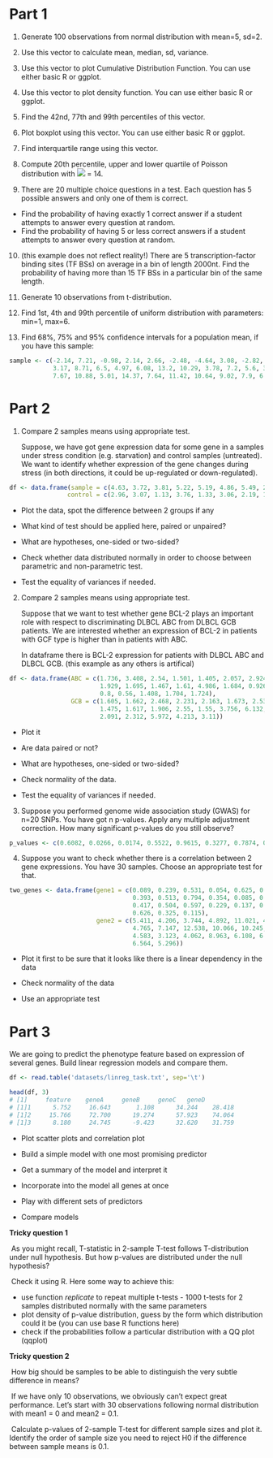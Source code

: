# Part 1

1. Generate 100 observations from normal distribution with mean=5, sd=2.

2. Use this vector to calculate mean, median, sd, variance. 

3. Use this vector to plot Cumulative Distribution Function. You can use either basic R or ggplot. 

4. Use this vector to plot density function. You can use either basic R or ggplot. 

5. Find the 42nd, 77th and 99th percentiles of this vector. 

6. Plot boxplot using this vector. You can use either basic R or ggplot. 

7. Find interquartile range using this vector. 

8. Compute 20th percentile, upper and lower quartile of Poisson distribution with <img src="https://render.githubusercontent.com/render/math?math=\lambda"> = 14. 

9. There are 20 multiple choice questions in a test. Each question has 5 possible answers and only one of them is correct. 

* Find the probability of having exactly 1 correct answer if a student attempts to answer every question at random. 
* Find the probability of having 5 or less correct answers if a student attempts to answer every question at random.

10. (this example does not reflect reality!) There are 5 transcription-factor binding sites (TF BSs) on average in a bin of length 2000nt.  Find the probability of having more than 15 TF BSs in a particular bin of the same length. 

11. Generate 10 observations from t-distribution. 

12. Find 1st, 4th and 99th percentile of uniform distribution with parameters: min=1, max=6. 

13. Find 68%, 75% and 95% confidence intervals for a population mean, if you have this sample: 

```r
sample <- c(-2.14, 7.21, -0.98, 2.14, 2.66, -2.48, -4.64, 3.08, -2.82, 5.84, 
            3.17, 8.71, 6.5, 4.97, 6.08, 13.2, 10.29, 3.78, 7.2, 5.6, 3.34, 
            7.67, 10.88, 5.01, 14.37, 7.64, 11.42, 10.64, 9.02, 7.9, 6.05, 11.25)
```



# Part 2

1. Compare 2 samples means using appropriate test. 

   Suppose, we have got gene expression data for some gene in a samples under stress condition (e.g. starvation) and control samples (untreated). 
   We want to identify whether expression of the gene changes during stress (in both directions, it could be up-regulated or down-regulated).

```R
df <- data.frame(sample = c(4.63, 3.72, 3.81, 5.22, 5.19, 4.86, 5.49, 2.46, 4.43, 3.87, 4.88, 3.2, 3.64, 2.79, 4.97, 5.77, 3.08, 4.04, 4.79, 5.74),
                control = c(2.96, 3.07, 1.13, 3.76, 1.33, 3.06, 2.19, 1.32, 2.23, 0, 0.76, 2.52, 2.18, 1.9, 3.26, 1.26, 3.22, 1.5, 1.23, 2.13))
```
* Plot the data, spot the difference between 2 groups if any

* What kind of test should be applied here, paired or unpaired? 

* What are hypotheses, one-sided or two-sided?

* Check whether data distributed normally in order to choose between parametric and non-parametric test.

* Test the equality of variances if needed. 




2. Compare 2 samples means using appropriate test. 

   Suppose that we want to test whether gene BCL-2 plays an important role with respect to discriminating DLBCL ABC from DLBCL GCB patients. 
   We are interested whether an expression of BCL-2 in patients with GCF type is higher than in patients with ABC. 

   In dataframe there is BCL-2 expression for patients with DLBCL ABC and DLBCL GCB.
   (this example as any others is artifical)

```r
df <- data.frame(ABC = c(1.736, 3.408, 2.54, 1.501, 1.405, 2.057, 2.924, 3.147, 2.309, 2.774, 
                         1.929, 1.695, 1.467, 1.61, 4.986, 1.684, 0.926, 1.163, 2.8, 1.125, 
                         0.8, 0.56, 1.408, 1.704, 1.724),
                 GCB = c(1.605, 1.662, 2.468, 2.231, 2.163, 1.673, 2.536, 2.41, 1.205, 4.508, 
                         1.475, 1.617, 1.906, 2.55, 1.55, 3.756, 6.132, 4.455, 4.448, 1.688, 
                         2.091, 2.312, 5.972, 4.213, 3.11))
```


* Plot it 

* Are data paired or not?

* What are hypotheses, one-sided or two-sided?

* Check normality of the data. 

* Test the equality of variances if needed. 



3. Suppose you performed genome wide association study (GWAS) for n=20 SNPs. 
   You have got n p-values. Apply any multiple adjustment correction. How many significant p-values do you still observe? 

```r
p_values <- c(0.6082, 0.0266, 0.0174, 0.5522, 0.9615, 0.3277, 0.7874, 0.2051, 0.4608, 0.0472, 0.0164, 0.202, 0.8077, 0.1624, 0.9985, 0.0459, 0.1305, 0.2581, 0.9922, 0.2984)
```


4. Suppose you want to check whether there is a correlation between 2 gene expressions. You have 30 samples.  Choose an appropriate test for that. 

```r
two_genes <- data.frame(gene1 = c(0.089, 0.239, 0.531, 0.054, 0.625, 0.488, 0.522, 0.37, 0.347, 
                                  0.393, 0.513, 0.794, 0.354, 0.085, 0.144, 0.493, 0.021, 0.596,
                                  0.417, 0.504, 0.597, 0.229, 0.137, 0.843, 0.37, 0.421, 0.509, 
                                  0.626, 0.325, 0.115),
                        gene2 = c(5.411, 4.206, 3.744, 4.892, 11.021, 4.03, 7.741, 3.588, 9.762, 
                                  4.765, 7.147, 12.538, 10.066, 10.245, 7.657, 6.804, 8.888, 12.123, 
                                  4.583, 3.123, 4.062, 8.963, 6.108, 6.119, 8.919, 6.634, 10.857, 6.934, 
                                  6.564, 5.296))
```

* Plot it first to be sure that it looks like there is a linear dependency in the data 

* Check normality of the data 

* Use an appropriate test 



# Part 3

We are going to predict the phenotype feature based on expression of several genes. 
Build linear regression models and compare them.  

```r
df <- read.table('datasets/linreg_task.txt', sep='\t')

head(df, 3)
# [1]     feature    geneA     geneB     geneC   geneD
# [1]1	    5.752	  16.643	   1.108	  34.244	28.418
# [1]2	   15.766	  72.700	  19.274	  57.923	74.064
# [1]3	    8.180	  24.745	  -9.423	  32.620	31.759
```

* Plot scatter plots and correlation plot

* Build a simple model with one most promising predictor

* Get a summary of the model and interpret it 

* Incorporate into the model all genes at once

* Play with different sets of predictors

* Compare models 


<b> Tricky question 1 </b>

​	As you might recall, T-statistic in 2-sample T-test follows T-distribution under null hypothesis.  But how p-values are distributed under the null hypothesis? 

​	Check it using R. Here some way to achieve this:

* use function <i>replicate</i> to repeat multiple t-tests - 1000 t-tests for 2 samples distributed normally with the same parameters
* plot density of p-value distribution, guess by the form which distribution could it be (you can use base R functions here)
* check if the probabilities follow a particular distribution with a QQ plot (qqplot)


<b> Tricky question 2 </b>

​	How big should be samples to be able to distinguish the very subtle difference in means? 

​	If we have only 10 observations, we obviously can't expect great performance. Let's start with 30 observations following normal distribution with mean1 = 0 and mean2 = 0.1.

​	Calculate p-values of 2-sample T-test for different sample sizes and plot it. Identify the order of sample size you need to reject H0 if the difference between sample means is 0.1.

